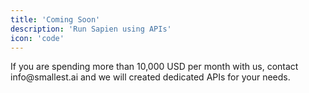```yaml
---
title: 'Coming Soon'
description: 'Run Sapien using APIs'
icon: 'code'
---
```


<Note>
  If you are spending more than 10,000 USD per month with us, contact info@smallest.ai and we will created dedicated APIs for your needs.
</Note>